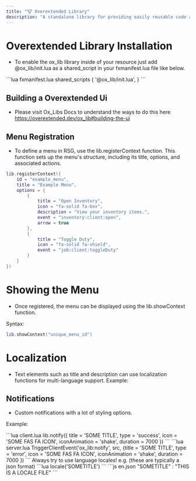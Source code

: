 ```yaml
---
title: "🐮 Overextended Library"
description: "A standalone library for providing easily reusable code as importable modules and exports."
---
```


# Overextended Library Installation

* To enable the ox_lib library inside of your resource just add @ox_lib/init.lua as a shared_script in your fxmanifest.lua file like below.
<CodeGroup>
```lua fxmanifest.lua
shared_scripts {
    '@ox_lib/init.lua',
}
```
</CodeGroup>

## Building a Overextended Ui 

* Please visit Ox_Libs Docs to understand the ways to do this here https://overextended.dev/ox_lib#building-the-ui

## Menu Registration

* To define a menu in RSG, use the lib.registerContext function. This function sets up the menu's structure, including its title, options, and associated actions.

```lua 
lib.registerContext({
    id = "example_menu",
    title = "Example Menu",
    options = {
        {
            title = "Open Inventory",
            icon = "fa-solid fa-box",
            description = "View your inventory items.",
            event = "inventory:client:open",
            arrow = true
        },
        {
            title = "Toggle Duty",
            icon = "fa-solid fa-shield",
            event = "job:client:toggleDuty"
        }
    }
})
```
# Showing the Menu
* Once registered, the menu can be displayed using the lib.showContext function.

Syntax:

```lua
lib.showContext("unique_menu_id")
```

# Localization

* Text elements such as title and description can use localization functions for multi-language support. Example:

## Notifications

* Custom notifications with a lot of styling options.

Example:

<CodeGroup>
  ```lua client.lua
 lib.notify({ title = 'SOME TITLE', type = 'success', icon = 'SOME FAS FA ICON', iconAnimation = 'shake', duration = 7000 })
  ```
  ```lua server.lua
  TriggerClientEvent('ox_lib:notify', src, {title = 'SOME TITLE', type = 'error', icon = 'SOME FAS FA ICON', iconAnimation = 'shake', duration = 7000 })
  ```
</CodeGroup>

<Info>
Always try to use language locales! e.g. (these are typically a json format)
</Info>

<CodeGroup>
```lua
locale('SOMETITLE')
```
```js en.json
"SOMETITLE" : "THIS IS A LOCALE FILE"
```
</CodeGroup>


